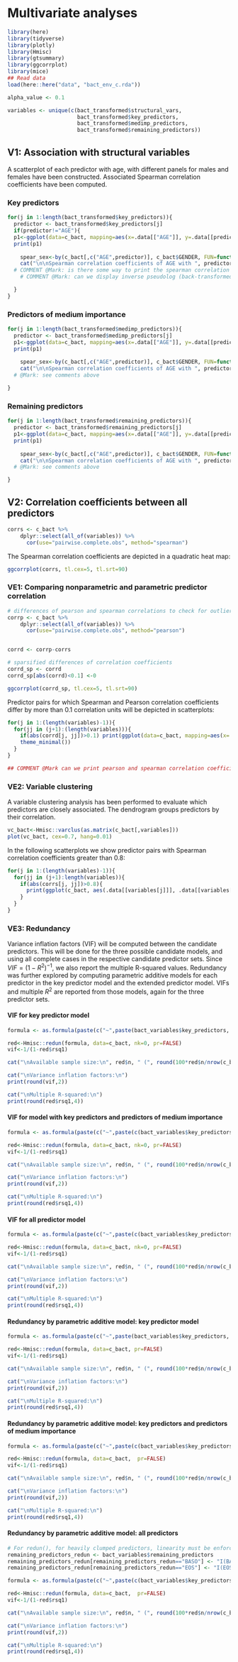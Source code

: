 #  Multivariate analyses

```r
library(here)
library(tidyverse)
library(plotly)
library(Hmisc)
library(gtsummary)
library(ggcorrplot)
library(mice)
## Read data 
load(here::here("data", "bact_env_c.rda"))

alpha_value <- 0.1

variables <- unique(c(bact_transformed$structural_vars,
                      bact_transformed$key_predictors,
                      bact_transformed$medimp_predictors,
                      bact_transformed$remaining_predictors))

```



## V1: Association with structural variables

A scatterplot of each predictor with age, with different panels for males and females have been constructed. Associated Spearman correlation coefficients have been computed.

### Key predictors

```r
for(j in 1:length(bact_transformed$key_predictors)){
  predictor <- bact_transformed$key_predictors[j]
  if(predictor!="AGE"){
  p1<-ggplot(data=c_bact, mapping=aes(x=.data[["AGE"]], y=.data[[predictor]]))+ geom_point(alpha=alpha_value) + facet_grid(cols=vars(.data[["GENDER"]])) 
  print(p1)
  
    spear_sex<-by(c_bact[,c("AGE",predictor)], c_bact$GENDER, FUN=function(X) data = cor(X,use="pairwise.complete.obs",method="spearman")[1,2])
    cat("\n\nSpearman correlation coefficients of AGE with ", predictor, ":\n", paste(c("male", "female"), round(spear_sex,3), sep=":" ))
  # COMMENT @Mark: is there some way to print the spearman correlation coefficients (spear_sex) into the graphs or into the column labels (in a standardized way)??
    # COMMENT @Mark: can we display inverse pseudolog (back-transformed) y-axis labels for better interpretation? see function inv_pseudo_log() in ida_trans.R

  }
}

```

### Predictors of medium importance

```r
for(j in 1:length(bact_transformed$medimp_predictors)){
  predictor <- bact_transformed$medimp_predictors[j]
  p1<-ggplot(data=c_bact, mapping=aes(x=.data[["AGE"]], y=.data[[predictor]]))+ geom_point(alpha=alpha_value) + facet_grid(cols=vars(.data[["GENDER"]])) 
  print(p1)
  
    spear_sex<-by(c_bact[,c("AGE",predictor)], c_bact$GENDER, FUN=function(X) data = cor(X,use="pairwise.complete.obs",method="spearman")[1,2])
    cat("\n\nSpearman correlation coefficients of AGE with ", predictor, ":\n", paste(c("male", "female"), round(spear_sex,3), sep=":" ))
  # @Mark: see comments above

}

```

### Remaining predictors

```r
for(j in 1:length(bact_transformed$remaining_predictors)){
  predictor <- bact_transformed$remaining_predictors[j]
  p1<-ggplot(data=c_bact, mapping=aes(x=.data[["AGE"]], y=.data[[predictor]]))+ geom_point(alpha=alpha_value) + facet_grid(cols=vars(.data[["GENDER"]])) 
  print(p1)
  
    spear_sex<-by(c_bact[,c("AGE",predictor)], c_bact$GENDER, FUN=function(X) data = cor(X,use="pairwise.complete.obs",method="spearman")[1,2])
    cat("\n\nSpearman correlation coefficients of AGE with ", predictor, ":\n", paste(c("male", "female"), round(spear_sex,3), sep=":" ))
  # @Mark: see comments above

}

```


## V2: Correlation coefficients between all predictors


```r
corrs <- c_bact %>%
    dplyr::select(all_of(variables)) %>%
      cor(use="pairwise.complete.obs", method="spearman")

```

The Spearman correlation coefficients are depicted in a quadratic heat map:

```r
ggcorrplot(corrs, tl.cex=5, tl.srt=90)
```

### VE1: Comparing nonparametric and parametric predictor correlation

```r
# differences of pearson and spearman correlations to check for outliers
corrp <- c_bact %>%
    dplyr::select(all_of(variables)) %>%
      cor(use="pairwise.complete.obs", method="pearson")


corrd <- corrp-corrs

# sparsified differences of correlation coefficients
corrd_sp <- corrd
corrd_sp[abs(corrd)<0.1] <-0

ggcorrplot(corrd_sp, tl.cex=5, tl.srt=90)

```
Predictor pairs for which Spearman and Pearson correlation coefficients differ by more than 0.1 correlation units will be depicted in scatterplots:

```r
for(j in 1:(length(variables)-1)){
  for(jj in (j+1):(length(variables))){
    if(abs(corrd[j, jj])>0.1) print(ggplot(data=c_bact, mapping=aes(x=.data[[variables[j]]],y=.data[[variables[jj]]]))+ geom_point(alpha = alpha_value) +
    theme_minimal())
  }
}

## COMMENT @Mark can we print pearson and spearman correlation coefficients into/over the graphs?

```


### VE2: Variable clustering

A variable clustering analysis has been performed to evaluate which predictors are closely associated. The dendrogram groups predictors by their correlation.

```r
vc_bact<-Hmisc::varclus(as.matrix(c_bact[,variables]))
plot(vc_bact, cex=0.7, hang=0.01)
```

In the following scatterplots we show predictor pairs with Spearman correlation coefficients greater than 0.8:

```r
for(j in 1:(length(variables)-1)){
  for(jj in (j+1):length(variables)){
    if(abs(corrs[j, jj])>0.8){
      print(ggplot(c_bact, aes(.data[[variables[j]]], .data[[variables[jj]]]))+geom_point(alpha = alpha_value, shape = 20))
    }
  }
}

```

### VE3: Redundancy

Variance inflation factors (VIF) will be computed between the candidate predictors. This will be done for the three possible candidate models, and using all complete cases in the respective candidate predictor sets.  Since $VIF = (1-R^2)^{-1}$, we also report the multiple R-squared values. Redundancy was further  explored by computing parametric additive models for each predictor in the key predictor model and the extended predictor model. VIFs and multiple $R^2$ are reported from those models, again for the three predictor sets.


#### VIF for key predictor model

```r
formula <- as.formula(paste(c("~",paste(bact_variables$key_predictors, collapse="+")), collapse=""))

red<-Hmisc::redun(formula, data=c_bact, nk=0, pr=FALSE)
vif<-1/(1-red$rsq1)

cat("\nAvailable sample size:\n", red$n, " (", round(100*red$n/nrow(c_bact),2), "%)\n")

cat("\nVariance inflation factors:\n")
print(round(vif,2))

cat("\nMultiple R-squared:\n")
print(round(red$rsq1,4))
```

#### VIF for model with key predictors and predictors of medium importance

```r
formula <- as.formula(paste(c("~",paste(c(bact_variables$key_predictors,bact_variables$medimp_predictors), collapse="+")), collapse=""))

red<-Hmisc::redun(formula, data=c_bact, nk=0, pr=FALSE)
vif<-1/(1-red$rsq1)

cat("\nAvailable sample size:\n", red$n, " (", round(100*red$n/nrow(c_bact),2), "%)\n")

cat("\nVariance inflation factors:\n")
print(round(vif,2))

cat("\nMultiple R-squared:\n")
print(round(red$rsq1,4))
```

#### VIF for all predictor model

```r
formula <- as.formula(paste(c("~",paste(c(bact_variables$key_predictors,bact_variables$medimp_predictors, bact_variables$remaining_predictors), collapse="+")), collapse=""))

red<-Hmisc::redun(formula, data=c_bact, nk=0, pr=FALSE)
vif<-1/(1-red$rsq1)

cat("\nAvailable sample size:\n", red$n, " (", round(100*red$n/nrow(c_bact),2), "%)\n")

cat("\nVariance inflation factors:\n")
print(round(vif,2))

cat("\nMultiple R-squared:\n")
print(round(red$rsq1,4))
```




#### Redundancy by parametric additive model: key predictor model

```r
formula <- as.formula(paste(c("~",paste(bact_variables$key_predictors, collapse="+")), collapse=" "))

red<-Hmisc::redun(formula, data=c_bact, pr=FALSE)
vif<-1/(1-red$rsq1)

cat("\nAvailable sample size:\n", red$n, " (", round(100*red$n/nrow(c_bact),2), "%)\n")

cat("\nVariance inflation factors:\n")
print(round(vif,2))

cat("\nMultiple R-squared:\n")
print(round(red$rsq1,4))
```

#### Redundancy by parametric additive model: key predictors and predictors of medium importance

```r
formula <- as.formula(paste(c("~",paste(c(bact_variables$key_predictors,bact_variables$medimp_predictors), collapse="+")), collapse=""))

red<-Hmisc::redun(formula, data=c_bact,  pr=FALSE)
vif<-1/(1-red$rsq1)

cat("\nAvailable sample size:\n", red$n, " (", round(100*red$n/nrow(c_bact),2), "%)\n")

cat("\nVariance inflation factors:\n")
print(round(vif,2))

cat("\nMultiple R-squared:\n")
print(round(red$rsq1,4))
```


#### Redundancy by parametric additive model: all predictors

```r
# For redun(), for heavily clumped predictors, linearity must be enforced
remaining_predictors_redun <- bact_variables$remaining_predictors
remaining_predictors_redun[remaining_predictors_redun=="BASO"] <- "I(BASO)"
remaining_predictors_redun[remaining_predictors_redun=="EOS"] <- "I(EOS)"

formula <- as.formula(paste(c("~",paste(c(bact_variables$key_predictors,bact_variables$medimp_predictors, remaining_predictors_redun), collapse="+")), collapse=""))

red<-Hmisc::redun(formula, data=c_bact,  pr=FALSE)
vif<-1/(1-red$rsq1)

cat("\nAvailable sample size:\n", red$n, " (", round(100*red$n/nrow(c_bact),2), "%)\n")

cat("\nVariance inflation factors:\n")
print(round(vif,2))

cat("\nMultiple R-squared:\n")
print(round(red$rsq1,4))
```


